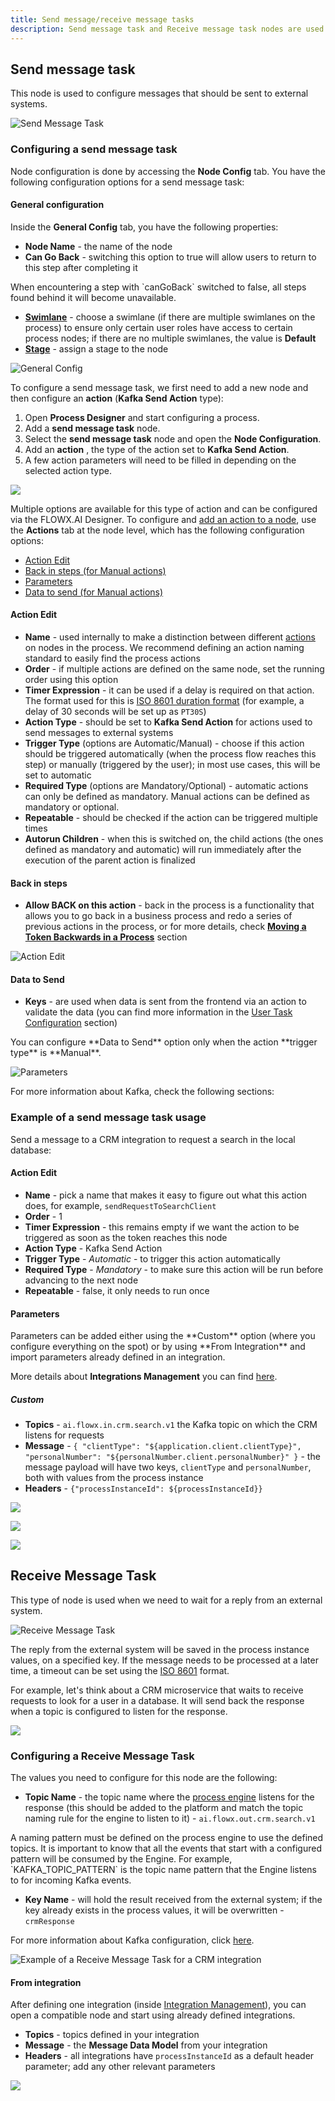 ```yaml
---
title: Send message/receive message tasks
description: Send message task and Receive message task nodes are used to handle the interaction between a running process and external systems. This is done using [**Kafka**](../../platform-overview/frameworks-and-standards/event-driven-architecture-frameworks/intro-to-kafka-concepts).
---
```


## Send message task

This node is used to configure messages that should be sent to external systems.

<Frame>

![Send Message Task](https://s3.eu-west-1.amazonaws.com/docx.flowx.ai/release34/send-task_node.svg#center)

</Frame>

### Configuring a send message task

Node configuration is done by accessing the **Node Config** tab. You have the following configuration options for a send message task:

#### General configuration

Inside the **General Config** tab, you have the following properties:

* **Node Name** - the name of the node
* **Can Go Back** - switching this option to true will allow users to return to this step after completing it

<Info>
When encountering a step with `canGoBack` switched to false, all steps found behind it will become unavailable.
</Info>

* [**Swimlane**](../../platform-deep-dive/user-roles-management/swimlanes) - choose a swimlane (if there are multiple swimlanes on the process) to ensure only certain user roles have access to certain process nodes; if there are no multiple swimlanes, the value is **Default**
* [**Stage**](../../platform-deep-dive/plugins/custom-plugins/task-management/using-stages) - assign a stage to the node


<Frame>

![General Config](https://s3.eu-west-1.amazonaws.com/docx.flowx.ai/building-blocks/node/message_send_task_action.png)

</Frame>

To configure a send message task, we first need to add a new node and then configure an **action** (**Kafka Send Action** type):

<Steps>

1. Open <Tooltip tip ="The process designer is a component of FlowX.Ai Designer that allows users to create and design business processes using process definitions.">**Process Designer** </Tooltip> and start configuring a process.
2. Add a **send message task** node.
3. Select the **send message task** node and open the **Node Configuration**.
4. Add an <Tooltip tip ="Actions in the FLOWX.AI platform are used to define the activity that a node has to handle. They can have various types and are used to specify the communication details for plugins or integrations."> **action** </Tooltip>, the type of the action set to **Kafka Send Action**.
5. A few action parameters will need to be filled in depending on the selected action type.

</Steps>

![](https://s3.eu-west-1.amazonaws.com/docx.flowx.ai/release34/kafka_send_task.gif)

Multiple options are available for this type of action and can be configured via the FLOWX.AI Designer. To configure and [add an action to a node](../../flowx-designer/managing-a-process-flow/adding-an-action-to-a-node), use the **Actions** tab at the node level, which has the following configuration options:

* [Action Edit](#action-edit)
* [Back in steps (for Manual actions)](#back-in-steps)
* [Parameters](#parameters)
* [Data to send (for Manual actions)](#data-to-send)

#### Action Edit

* **Name** - used internally to make a distinction between different [actions](../actions/actions) on nodes in the process. We recommend defining an action naming standard to easily find the process actions
* **Order** - if multiple actions are defined on the same node, set the running order using this option
* **Timer Expression** - it can be used if a delay is required on that action. The format used for this is [ISO 8601 duration format](./timer-events/timer-expressions#iso-8601) (for example, a delay of 30 seconds will be set up as `PT30S`)
* **Action Type** - should be set to **Kafka Send Action** for actions used to send messages to external systems
* **Trigger Type** (options are Automatic/Manual) - choose if this action should be triggered automatically (when the process flow reaches this step) or manually (triggered by the user); in most use cases, this will be set to automatic
* **Required Type** (options are Mandatory/Optional) - automatic actions can only be defined as mandatory. Manual actions can be defined as mandatory or optional.
* **Repeatable** - should be checked if the action can be triggered multiple times
* **Autorun Children** - when this is switched on, the child actions (the ones defined as mandatory and automatic) will run immediately after the execution of the parent action is finalized

#### Back in steps

* **Allow BACK on this action** - back in the process is a functionality that allows you to go back in a business process and redo a series of previous actions in the process, or for more details, check [**Moving a Token Backwards in a Process**](../../flowx-designer/managing-a-process-flow/moving-a-token-backwards-in-a-process) section

<Frame>

![Action Edit](https://s3.eu-west-1.amazonaws.com/docx.flowx.ai/building-blocks/node/message_send_action_edit.png)

</Frame>

#### Data to Send

* **Keys** - are used when data is sent from the frontend via an action to validate the data (you can find more information in the [User Task Configuration](./user-task-node) section)

<Warning>
You can configure **Data to Send** option only when the action **trigger type** is **Manual**.
</Warning>

<Frame>

![Parameters](https://s3.eu-west-1.amazonaws.com/docx.flowx.ai/building-blocks/node/parameters_message_send.gif)

</Frame>

For more information about Kafka, check the following sections:

<Card title="Intro to Kafka" href ="/3.x/docs/platform-overview/frameworks-and-standards/event-driven-architecture-frameworks/intro-to-kafka-concepts" icon = "link">
</Card>

<Card title ="Kafka documentation" href="https://kafka.apache.org/documentation/" icon ="link">
</Card>

### Example of a send message task usage

Send a message to a CRM integration to request a search in the local database:

#### Action Edit

* **Name** - pick a name that makes it easy to figure out what this action does, for example, `sendRequestToSearchClient`
* **Order** - 1
* **Timer Expression** - this remains empty if we want the action to be triggered as soon as the token reaches this node
* **Action Type** - Kafka Send Action
* **Trigger Type** - _Automatic_ - to trigger this action automatically
* **Required Type** - _Mandatory_ - to make sure this action will be run before advancing to the next node
* **Repeatable** - false, it only needs to run once

#### Parameters

<Info>
Parameters can be added either using the **Custom** option (where you configure everything on the spot) or by using **From Integration** and import parameters already defined in an integration.

More details about **Integrations Management** you can find [here](../../platform-deep-dive/core-extensions/integration-management/integration-management-overview).
</Info>

##### Custom

* **Topics** - `ai.flowx.in.crm.search.v1` the Kafka topic on which the CRM listens for requests
* **Message** - `{ "clientType": "${application.client.clientType}", "personalNumber": "${personalNumber.client.personalNumber}" }` - the message payload will have two keys, `clientType` and `personalNumber`, both with values from the process instance
* **Headers** - `{"processInstanceId": ${processInstanceId}}`

![](https://s3.eu-west-1.amazonaws.com/docx.flowx.ai/building-blocks/node/message_send_param1.png)

![](https://s3.eu-west-1.amazonaws.com/docx.flowx.ai/building-blocks/node/message_send_param2.png)

![](https://s3.eu-west-1.amazonaws.com/docx.flowx.ai/building-blocks/node/message_send_param3.png)

## Receive Message Task

This type of node is used when we need to wait for a reply from an external system.

<Frame>

![Receive Message Task](https://s3.eu-west-1.amazonaws.com/docx.flowx.ai/release34/receive-task%20_node.svg#center)

</Frame>

The reply from the external system will be saved in the process instance values, on a specified key. If the message needs to be processed at a later time, a timeout can be set using the [ISO 8601](./timer-events/timer-expressions) format.

For example, let's think about a CRM microservice that waits to receive requests to look for a user in a database. It will send back the response when a topic is configured to listen for the response.

![](https://s3.eu-west-1.amazonaws.com/docx.flowx.ai/release34/kafka_receive_message.png)

### Configuring a Receive Message Task

The values you need to configure for this node are the following:

* **Topic Name** - the topic name where the [process engine](../../platform-deep-dive/core-components/flowx-engine) listens for the response (this should be added to the platform and match the topic naming rule for the engine to listen to it) - `ai.flowx.out.crm.search.v1`

<Warning>
A naming pattern must be defined on the process engine to use the defined topics. It is important to know that all the events that start with a configured pattern will be consumed by the Engine. For example, `KAFKA_TOPIC_PATTERN` is the topic name pattern that the Engine listens to for incoming Kafka events.
</Warning>

* **Key Name** - will hold the result received from the external system; if the key already exists in the process values, it will be overwritten - `crmResponse`

For more information about Kafka configuration, click [here](../../../setup-guides/flowx-engine-setup-guide/engine-setup#configuring-kafka).


![Example of a Receive Message Task for a CRM integration](https://s3.eu-west-1.amazonaws.com/docx.flowx.ai/release34/message_receive_kafka_ex.png)


#### From integration

After defining one integration (inside [Integration Management](../../platform-deep-dive/core-extensions/integration-management/)), you can open a compatible node and start using already defined integrations.

* **Topics** - topics defined in your integration 
* **Message** - the **Message Data Model** from your integration
* **Headers** - all integrations have `processInstanceId` as a default header parameter; add any other relevant parameters


![](https://s3.eu-west-1.amazonaws.com/docx.flowx.ai/building-blocks/node/message_send_from_integr.gif)